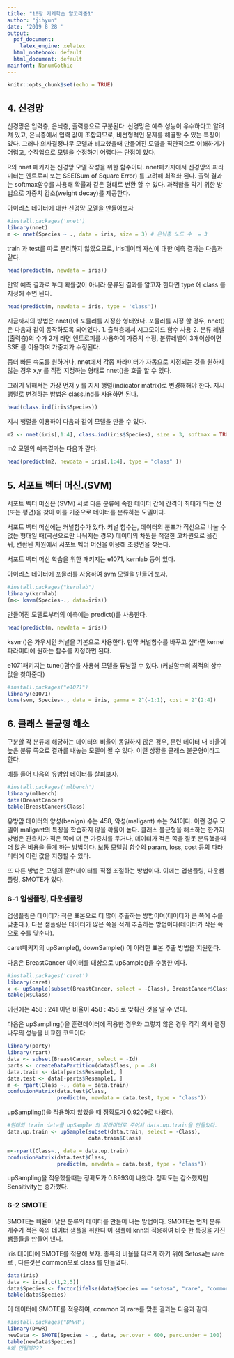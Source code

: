 ```yaml
---
title: "10장 기계학습 알고리즘1"
author: "jihyun"
date: '2019 8 28 '
output:
  pdf_document:
    latex_engine: xelatex
  html_notebook: default
  html_document: default
mainfont: NanumGothic
---
```


```r
knitr::opts_chunk$set(echo = TRUE)
```

## 4. 신경망

신경망은 입력층, 은닉층, 출력층으로 구분된다.
신경망은 예측 성능이 우수하다고 알려져 있고, 은닉층에서 입력 값이 조합되므로, 비선형적인 문제를 해결할 수 있는 특징이 있다.
그러나 의사결정나무 모델과 비교했을때 만들어진 모델을 직관적으로 이해하기가 어렵고, 수작업으로 모델을 수정하기 어렵다는 단점이 있다.

R의 nnet 패키지는 신경망 모델 작성을 위한 함수이다. nnet패키지에서 신경망의 파라미터는 엔트로피 또는 SSE(Sum of Square Error) 를 고려해 최적화 된다. 출력 결과는 softmax함수를 사용해 확률과 같은 형태로 변환 할 수 있다. 과적합을 막기 위한 방법으로 가중치 감소(weight decay)를 제공한다.

아이리스 데이터에 대한 신경망 모델을 만들어보자

```r
#install.packages('nnet')
library(nnet)
m <- nnet(Species ~ ., data = iris, size = 3) # 은닉층 노드 수  = 3
```

train 과 test를 따로 분리하지 않았으므로, iris데이터 자신에 대한 예측 결과는 다음과 같다.

```r
head(predict(m, newdata = iris))

```

만약 예측 결과로 부터 확률값이 아니라 분류된 결과를 알고자 한다면 type 에 class 를 지정해 주면 된다.

```r
head(predict(m, newdata = iris, type = 'class'))

```

지금까지의 방법은 nnet()에 포뮬러를 지정한 형태였다. 포뮬러를 지정 할 경우, nnet()은 다음과 같이 동작하도록 되어있다.
1. 출력층에서 시그모이드 함수 사용
2. 분류 레벨(출력층)의 수가 2개 라면 엔트로피를 사용하여 가중치 수정, 분류레벨이 3개이상이면 SSE 를 이용하여 가중치가 수정된다. 

좀더 빠른 속도를 원하거나, nnet에서 각종 파라미터가 자동으로 지정되는 것을 원하지 않는 경우 x,y 를 직접 지정하는 형태로  nnet()을 호출 할 수 있다.

그러기 위해서는 가장 먼저  y 를 지시 행렬(indicator matrix)로 변경해해야 한다.
지시행렬로 변경하는 방법은 class.ind를 사용하면 된다.

```r
head(class.ind(iris$Species))
```

지시 행렬을 이용하여 다음과 같이 모델을 만들 수 있다.
```r
m2 <- nnet(iris[,1:4], class.ind(iris$Species), size = 3, softmax = TRUE)
```

m2 모델의 예측결과는 다음과 같다.

```R
head(predict(m2, newdata = iris[,1:4], type = "class" ))
```


## 5. 서포트 벡터 머신.(SVM)
서포트 벡터 머신은 (SVM) 서로 다른 분류에 속한 데이터 간에 간격이 최대가 되는 선(또는 평면)을 찾아 이를 기준으로 데이터를 분류하는 모델이다.

서포트 벡터 머신에는 커널함수가 있다. 커널 함수는, 데이터의 분포가 직선으로 나눌 수 없는 형태일 때(곡선으로만 나눠지는 경우) 데이터의 차원을 적절한 고차원으로 옮긴 뒤, 변환된 차원에서 서포트 벡터 머신을 이용해 초평면을 찾는다.

서포트 벡터 머신 학습을 위한 패키지는 e1071, kernlab 등이 있다. 

아이리스 데이터에 포뮬러를 사용하여 svm 모델을 만들어 보자.

```r
#install.packages("kernlab")
library(kernlab)
(m<- ksvm(Species~., data=iris))
```

만들어진 모델로부터의 예측에는 predict()를 사용한다.
```r
head(predict(m, newdata = iris))
```

ksvm()은 가우시안 커널을 기본으로 사용한다. 만약 커널함수를 바꾸고 싶다면 kernel파라미터에 원하는 함수를 지정하면 된다.

e1071패키지는 tune()함수를 사용해 모델을 튜닝할 수 있다. (커널함수의 최적의 상수값을 찾아준다)

```r
#install.packages("e1071")
library(e1071)
tune(svm, Species~., data = iris, gamma = 2^(-1:1), cost = 2^(2:4))
```

## 6. 클래스 불균형 해소

구분할 각 분류에 해당하는 데이터의 비율이 동일하지 않은 경우, 훈련 데이터 내 비율이 높은 분류 쪽으로 결과를 내놓는 모델이 될 수 있다. 이런 상황을 클래스 불균형이라고 한다.

예를 들어 다음의 유방암 데이터를 살펴보자.

```r
#install.packages('mlbench')
library(mlbench)
data(BreastCancer)
table(BreastCancer$Class)
```

유방암 데이터의 양성(benign) 수는 458, 악성(maligant) 수는 241이다. 이런 경우 모델이 maligant의 특징을 학습하지 않을 확률이 높다.
클래스 불균형을 해소하는 한가지 방법은 관측치가 적은 쪽에 더 큰 가중치를 두거나, 데이터가 적은 쪽을 잘못 분류했을때 더 많은 비용을 들게 하는 방법이다. 보통 모델링 함수의 param, loss, cost 등의 파라미터에 이런 값을 지정할 수 있다.

또 다른 방법은 모델의 훈련데이터를 직접 조절하는 방법이다. 이에는 업샘플링, 다운샘플링, SMOTE가 있다.

### 6-1 업샘플링, 다운샘플링
업샘플링은 데이터가 적은 표본으로 더 많이 추출하는 방법이며(데이터가 큰 쪽에 수를 맞춘다.), 다운 샘플링은 데이터가 많은 쪽을 적게 추출하는 방법이다(데이터가 작은 쪽으로 수를 맞춘다).

caret패키지의 upSample(), downSample() 이 이러한 표본 추출 방법을 지원한다.

다음은 BreastCancer 데이터를 대상으로 upSample()을 수행한 예다.

```r
#install.packages('caret')
library(caret)
x <- upSample(subset(BreastCancer, select = -Class), BreastCancer$Class)
table(x$Class)
```

이전에는 458 : 241 이던 비율이 458 : 458 로 맞춰진 것을 알 수 있다.

다음은 upSampling()을 훈련데이터에 적용한 경우와 그렇지 않은 경우 각각 의사 결정 나무의 성능을 비교한 코드이다

```r
library(party)
library(rpart)
data <- subset(BreastCancer, select = -Id)
parts <- createDataPartition(data$Class, p = .8)
data.train <- data[parts$Resample1, ]
data.test <- data[-parts$Resample1, ]
m <- rpart(Class ~., data = data.train)
confusionMatrix(data.test$Class, 
                predict(m, newdata = data.test, type = "class"))
```
upSampling()을 적용하지 않았을 때 정확도가 0.9209로 나왔다.

```r
#원래의 train data를 upSample 의 파라미터로 주어서 data.up.train을 만들었다.
data.up.train <- upSample(subset(data.train, select = -Class),
                          data.train$Class)

m<-rpart(Class~., data = data.up.train)
confusionMatrix(data.test$Class,
                predict(m, newdata = data.test, type = "class"))
```

upSampling을 적용했을때는 정확도가 0.8993이 나왔다.  정확도는 감소했지만 Sensitivity는 증가했다.

### 6-2 SMOTE
SMOTE는 비율이 낮은 분류의 데이터를 만들어 내는 방법이다. 
SMOTE는 먼저 분류 개수가 적은 쪽의 데이터 샘플을 취한디 이 샘플에 knn의 적용하여 비슷 한 특징을 가진 샘플들을 만들어 낸다.

iris 데이터에 SMOTE를 적용해 보자. 종류의 비율을 다르게 하기 위해 Setosa는 rare로 , 다른것은 common으로 class 를 만들었다.

```R
data(iris)
data <- iris[,c(1,2,5)]
data$Species <- factor(ifelse(data$Species == "setosa", "rare", "common"))
table(data$Species)
```

이 데이터에 SMOTE를 적용하여, common 과 rare를 맞춘 결과는 다음과 같다.

```r
#install.packages("DMwR")
library(DMwR)
newData <- SMOTE(Species ~ ., data, per.over = 600, perc.under = 100)
table(newData$Species)
#왜 안될까???
```
